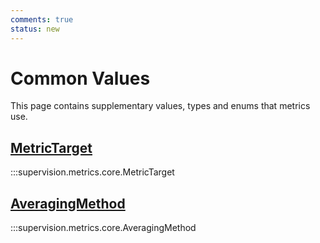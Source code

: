 ```yaml
---
comments: true
status: new
---
```


# Common Values

This page contains supplementary values, types and enums that metrics use.

<div className="md-typeset">
    <h2><a href="#supervision.metrics.core.MetricTarget">MetricTarget</a></h2>
</div>

:::supervision.metrics.core.MetricTarget

<div className="md-typeset">
    <h2><a href="#supervision.metrics.core.AveragingMethod">AveragingMethod</a></h2>
</div>

:::supervision.metrics.core.AveragingMethod